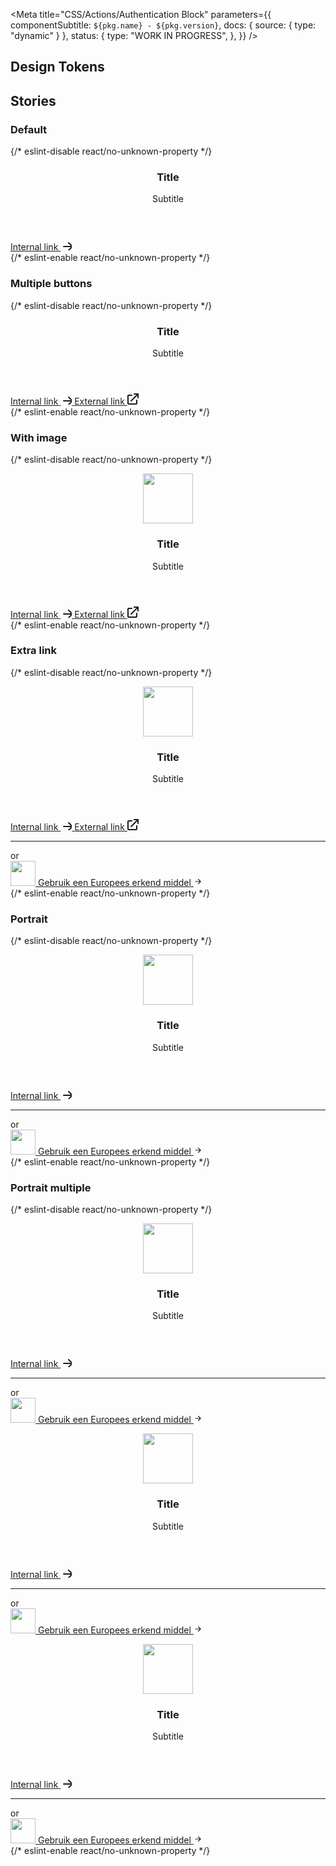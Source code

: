 
<Meta
  title="CSS/Actions/Authentication Block"
  parameters={{
    componentSubtitle: `${pkg.name} - ${pkg.version}`,
    docs: { source: { type: "dynamic" } },
    status: {
      type: "WORK IN PROGRESS",
    },
  }}
/>

<Description markdown={readme} />

## Design Tokens

<DesignTokenDocBlock categoryName="AuthenticationBlock" viewType="table" />

## Stories

### Default

<Canvas>
  {/* eslint-disable react/no-unknown-property */}
  <Story name="Default">
    <div class="denhaag-authentication denhaag-authentication--landscape">
      <div class="denhaag-authentication__card">
        <header class="denhaag-authentication__header">
          <h3 class="utrecht-heading-3">Title</h3>
          <div class="utrecht-paragraph">
            <p>Subtitle</p>
          </div>
        </header>
        <div class="denhaag-authentication__content">
          <div class="denhaag-button-group denhaag-button-group--single">
            <a
              class="denhaag-button denhaag-button--end-icon denhaag-button--large"
              href="#example-link"
              target="_self"
            >
              Internal link
              <span class="denhaag-button__icon">
                <svg xmlns="http://www.w3.org/2000/svg" width="18" height="18" viewBox="0 0 18 18" fill="none">
                  <path
                    d="M12.293 5.293a1 1 0 011.414 0l6 6a1 1 0 010 1.414l-6 6a1 1 0 01-1.414-1.414L16.586 13H5a1 1 0 110-2h11.586l-4.293-4.293a1 1 0 010-1.414z"
                    fill="currentColor"
                  ></path>
                </svg>
              </span>
            </a>
          </div>
        </div>
      </div>
    </div>
  </Story>
  {/* eslint-enable react/no-unknown-property */}
</Canvas>

### Multiple buttons

<Canvas>
  {/* eslint-disable react/no-unknown-property */}
  <Story name="Multiple buttons">
    <div class="denhaag-authentication denhaag-authentication--landscape">
      <div class="denhaag-authentication__card">
        <header class="denhaag-authentication__header">
          <h3 class="utrecht-heading-3">Title</h3>
          <div class="utrecht-paragraph">
            <p>Subtitle</p>
          </div>
        </header>
        <div class="denhaag-authentication__content">
          <div class="denhaag-button-group denhaag-button-group--multiple">
            <a
              class="denhaag-button denhaag-button--end-icon denhaag-button--large"
              href="#example-link"
              target="_self"
            >
              Internal link
              <span class="denhaag-button__icon">
                <svg xmlns="http://www.w3.org/2000/svg" width="18" height="18" viewBox="0 0 18 18" fill="none">
                  <path
                    d="M12.293 5.293a1 1 0 011.414 0l6 6a1 1 0 010 1.414l-6 6a1 1 0 01-1.414-1.414L16.586 13H5a1 1 0 110-2h11.586l-4.293-4.293a1 1 0 010-1.414z"
                    fill="currentColor"
                  ></path>
                </svg>
              </span>
            </a>
            <a
              class="denhaag-button denhaag-button--end-icon denhaag-button--large"
              href="#example-link"
              target="_blank"
            >
              External link
              <span class="denhaag-button__icon">
                <svg xmlns="http://www.w3.org/2000/svg" width="18" height="18" viewBox="0 0 18 18" fill="none">
                  <path
                    d="M11 2C10.4477 2 10 1.55228 10 1C10 0.447715 10.4477 0 11 0H17C17.2652 0 17.5196 0.105357 17.7071 0.292894C17.8946 0.48043 18 0.734784 18 1L18 7C18 7.55229 17.5523 8 17 8C16.4477 8 16 7.55228 16 7L16 3.41422L6.70711 12.7071C6.31658 13.0976 5.68342 13.0976 5.29289 12.7071C4.90237 12.3166 4.90237 11.6834 5.29289 11.2929L14.5858 2H11ZM0 4C0 2.89543 0.895431 2 2 2H7C7.55228 2 8 2.44772 8 3C8 3.55228 7.55228 4 7 4H2V16H14V11C14 10.4477 14.4477 10 15 10C15.5523 10 16 10.4477 16 11V16C16 17.1046 15.1046 18 14 18H2C0.895431 18 0 17.1046 0 16V4Z"
                    fill="currentColor"
                  ></path>
                </svg>
              </span>
            </a>
          </div>
        </div>
      </div>
    </div>
  </Story>
  {/* eslint-enable react/no-unknown-property */}
</Canvas>

### With image

<Canvas>
  {/* eslint-disable react/no-unknown-property */}
  <Story name="With image">
    <div class="denhaag-authentication denhaag-authentication--landscape">
      <div class="denhaag-authentication__card">
        <header class="denhaag-authentication__header">
          <figure class="denhaag-image">
            <img
              width="80"
              height="80"
              src="https://source.unsplash.com/80x80/?brand"
              class="denhaag-image__image"
              alt=""
              loading="lazy"
            />
          </figure>
          <h3 class="utrecht-heading-3">Title</h3>
          <div class="utrecht-paragraph">
            <p>Subtitle</p>
          </div>
        </header>
        <div class="denhaag-authentication__content">
          <div class="denhaag-button-group denhaag-button-group--multiple">
            <a
              class="denhaag-button denhaag-button--end-icon denhaag-button--large"
              href="#example-link"
              target="_self"
            >
              Internal link
              <span class="denhaag-button__icon">
                <svg xmlns="http://www.w3.org/2000/svg" width="18" height="18" viewBox="0 0 18 18" fill="none">
                  <path
                    d="M12.293 5.293a1 1 0 011.414 0l6 6a1 1 0 010 1.414l-6 6a1 1 0 01-1.414-1.414L16.586 13H5a1 1 0 110-2h11.586l-4.293-4.293a1 1 0 010-1.414z"
                    fill="currentColor"
                  ></path>
                </svg>
              </span>
            </a>
            <a
              class="denhaag-button denhaag-button--end-icon denhaag-button--large"
              href="#example-link"
              target="_blank"
            >
              External link
              <span class="denhaag-button__icon">
                <svg xmlns="http://www.w3.org/2000/svg" width="18" height="18" viewBox="0 0 18 18" fill="none">
                  <path
                    d="M11 2C10.4477 2 10 1.55228 10 1C10 0.447715 10.4477 0 11 0H17C17.2652 0 17.5196 0.105357 17.7071 0.292894C17.8946 0.48043 18 0.734784 18 1L18 7C18 7.55229 17.5523 8 17 8C16.4477 8 16 7.55228 16 7L16 3.41422L6.70711 12.7071C6.31658 13.0976 5.68342 13.0976 5.29289 12.7071C4.90237 12.3166 4.90237 11.6834 5.29289 11.2929L14.5858 2H11ZM0 4C0 2.89543 0.895431 2 2 2H7C7.55228 2 8 2.44772 8 3C8 3.55228 7.55228 4 7 4H2V16H14V11C14 10.4477 14.4477 10 15 10C15.5523 10 16 10.4477 16 11V16C16 17.1046 15.1046 18 14 18H2C0.895431 18 0 17.1046 0 16V4Z"
                    fill="currentColor"
                  ></path>
                </svg>
              </span>
            </a>
          </div>
        </div>
      </div>
    </div>
  </Story>
  {/* eslint-enable react/no-unknown-property */}
</Canvas>

### Extra link

<Canvas>
  {/* eslint-disable react/no-unknown-property */}
  <Story name="Extra link">
    <div class="denhaag-authentication denhaag-authentication--landscape">
      <div class="denhaag-authentication__card">
        <header class="denhaag-authentication__header">
          <figure class="denhaag-image">
            <img
              width="80"
              height="80"
              src="https://source.unsplash.com/80x80/?brand"
              class="denhaag-image__image"
              alt=""
              loading="lazy"
            />
          </figure>
          <h3 class="utrecht-heading-3">Title</h3>
          <div class="utrecht-paragraph">
            <p>Subtitle</p>
          </div>
        </header>
        <div class="denhaag-authentication__content">
          <div class="denhaag-button-group denhaag-button-group--multiple">
            <a
              class="denhaag-button denhaag-button--end-icon denhaag-button--large"
              href="#example-link"
              target="_self"
            >
              Internal link
              <span class="denhaag-button__icon">
                <svg xmlns="http://www.w3.org/2000/svg" width="18" height="18" viewBox="0 0 18 18" fill="none">
                  <path
                    d="M12.293 5.293a1 1 0 011.414 0l6 6a1 1 0 010 1.414l-6 6a1 1 0 01-1.414-1.414L16.586 13H5a1 1 0 110-2h11.586l-4.293-4.293a1 1 0 010-1.414z"
                    fill="currentColor"
                  ></path>
                </svg>
              </span>
            </a>
            <a
              class="denhaag-button denhaag-button--end-icon denhaag-button--large"
              href="#example-link"
              target="_blank"
            >
              External link
              <span class="denhaag-button__icon">
                <svg xmlns="http://www.w3.org/2000/svg" width="18" height="18" viewBox="0 0 18 18" fill="none">
                  <path
                    d="M11 2C10.4477 2 10 1.55228 10 1C10 0.447715 10.4477 0 11 0H17C17.2652 0 17.5196 0.105357 17.7071 0.292894C17.8946 0.48043 18 0.734784 18 1L18 7C18 7.55229 17.5523 8 17 8C16.4477 8 16 7.55228 16 7L16 3.41422L6.70711 12.7071C6.31658 13.0976 5.68342 13.0976 5.29289 12.7071C4.90237 12.3166 4.90237 11.6834 5.29289 11.2929L14.5858 2H11ZM0 4C0 2.89543 0.895431 2 2 2H7C7.55228 2 8 2.44772 8 3C8 3.55228 7.55228 4 7 4H2V16H14V11C14 10.4477 14.4477 10 15 10C15.5523 10 16 10.4477 16 11V16C16 17.1046 15.1046 18 14 18H2C0.895431 18 0 17.1046 0 16V4Z"
                    fill="currentColor"
                  ></path>
                </svg>
              </span>
            </a>
          </div>
        </div>
        <footer class="denhaag-authentication__footer">
          <div class="denhaag-authentication__footer-divider">
            <hr class="denhaag-divider" role="presentation" />
            <div class="denhaag-authentication__footer-label">or</div>
          </div>
          <a
            class="denhaag-authentication-item"
            href="#example-link"
            target="_blank"
            title="Gebruik een Europees erkend middel"
            rel="noreferrer noopener nofollow"
          >
            <img
              width="40"
              height="40"
              src="https://source.unsplash.com/40x40/?brand"
              class="denhaag-authentication-item__image"
              alt=""
              loading="lazy"
            />
            Gebruik een Europees erkend middel
            <svg
              aria-hidden="true"
              class="denhaag-icon"
              focusable="false"
              height="1em"
              viewBox="0 0 24 24"
              width="1em"
              xmlns="http://www.w3.org/2000/svg"
            >
              <path
                d="M12.293 5.293a1 1 0 011.414 0l6 6a1 1 0 010 1.414l-6 6a1 1 0 01-1.414-1.414L16.586 13H5a1 1 0 110-2h11.586l-4.293-4.293a1 1 0 010-1.414z"
                fill="currentColor"
              ></path>
            </svg>
          </a>
        </footer>
      </div>
    </div>
  </Story>
  {/* eslint-enable react/no-unknown-property */}
</Canvas>

### Portrait

<Canvas>
  {/* eslint-disable react/no-unknown-property */}
  <Story name="Portrait">
    <div class="denhaag-authentication denhaag-authentication--portrait">
      <div class="denhaag-authentication__card">
        <header class="denhaag-authentication__header">
          <figure class="denhaag-image">
            <img
              width="80"
              height="80"
              src="https://source.unsplash.com/80x80/?brand"
              class="denhaag-image__image"
              alt=""
              loading="lazy"
            />
          </figure>
          <h3 class="utrecht-heading-3">Title</h3>
          <div class="utrecht-paragraph">
            <p>Subtitle</p>
          </div>
        </header>
        <div class="denhaag-authentication__content">
          <div class="denhaag-button-group denhaag-button-group--single">
            <a
              class="denhaag-button denhaag-button--end-icon denhaag-button--large"
              href="#example-link"
              target="_self"
            >
              Internal link
              <span class="denhaag-button__icon">
                <svg xmlns="http://www.w3.org/2000/svg" width="18" height="18" viewBox="0 0 18 18" fill="none">
                  <path
                    d="M12.293 5.293a1 1 0 011.414 0l6 6a1 1 0 010 1.414l-6 6a1 1 0 01-1.414-1.414L16.586 13H5a1 1 0 110-2h11.586l-4.293-4.293a1 1 0 010-1.414z"
                    fill="currentColor"
                  ></path>
                </svg>
              </span>
            </a>
          </div>
        </div>
        <footer class="denhaag-authentication__footer">
          <div class="denhaag-authentication__footer-divider">
            <hr class="denhaag-divider" role="presentation" />
            <div class="denhaag-authentication__footer-label">or</div>
          </div>
          <a
            class="denhaag-authentication-item"
            href="#example-link"
            target="_blank"
            title="Gebruik een Europees erkend middel"
            rel="noreferrer noopener nofollow"
          >
            <img
              width="40"
              height="40"
              src="https://source.unsplash.com/40x40/?brand"
              class="denhaag-authentication-item__image"
              alt=""
              loading="lazy"
            />
            Gebruik een Europees erkend middel
            <svg
              aria-hidden="true"
              class="denhaag-icon"
              focusable="false"
              height="1em"
              viewBox="0 0 24 24"
              width="1em"
              xmlns="http://www.w3.org/2000/svg"
            >
              <path
                d="M12.293 5.293a1 1 0 011.414 0l6 6a1 1 0 010 1.414l-6 6a1 1 0 01-1.414-1.414L16.586 13H5a1 1 0 110-2h11.586l-4.293-4.293a1 1 0 010-1.414z"
                fill="currentColor"
              ></path>
            </svg>
          </a>
        </footer>
      </div>
    </div>
  </Story>
  {/* eslint-enable react/no-unknown-property */}
</Canvas>

### Portrait multiple

<Canvas>
  {/* eslint-disable react/no-unknown-property */}
  <Story name="Portrait multiple">
    <div class="denhaag-authentication denhaag-authentication--portrait">
      <div class="denhaag-authentication__card">
        <header class="denhaag-authentication__header">
          <figure class="denhaag-image">
            <img
              width="80"
              height="80"
              src="https://source.unsplash.com/80x80/?brand"
              class="denhaag-image__image"
              alt=""
              loading="lazy"
            />
          </figure>
          <h3 class="utrecht-heading-3">Title</h3>
          <div class="utrecht-paragraph">
            <p>Subtitle</p>
          </div>
        </header>
        <div class="denhaag-authentication__content">
          <div class="denhaag-button-group denhaag-button-group--single">
            <a
              class="denhaag-button denhaag-button--end-icon denhaag-button--large"
              href="#example-link"
              target="_self"
            >
              Internal link
              <span class="denhaag-button__icon">
                <svg xmlns="http://www.w3.org/2000/svg" width="18" height="18" viewBox="0 0 18 18" fill="none">
                  <path
                    d="M12.293 5.293a1 1 0 011.414 0l6 6a1 1 0 010 1.414l-6 6a1 1 0 01-1.414-1.414L16.586 13H5a1 1 0 110-2h11.586l-4.293-4.293a1 1 0 010-1.414z"
                    fill="currentColor"
                  ></path>
                </svg>
              </span>
            </a>
          </div>
        </div>
        <footer class="denhaag-authentication__footer">
          <div class="denhaag-authentication__footer-divider">
            <hr class="denhaag-divider" role="presentation" />
            <div class="denhaag-authentication__footer-label">or</div>
          </div>
          <a
            class="denhaag-authentication-item"
            href="#example-link"
            target="_blank"
            title="Gebruik een Europees erkend middel"
            rel="noreferrer noopener nofollow"
          >
            <img
              width="40"
              height="40"
              src="https://source.unsplash.com/40x40/?brand"
              class="denhaag-authentication-item__image"
              alt=""
              loading="lazy"
            />
            Gebruik een Europees erkend middel
            <svg
              aria-hidden="true"
              class="denhaag-icon"
              focusable="false"
              height="1em"
              viewBox="0 0 24 24"
              width="1em"
              xmlns="http://www.w3.org/2000/svg"
            >
              <path
                d="M12.293 5.293a1 1 0 011.414 0l6 6a1 1 0 010 1.414l-6 6a1 1 0 01-1.414-1.414L16.586 13H5a1 1 0 110-2h11.586l-4.293-4.293a1 1 0 010-1.414z"
                fill="currentColor"
              ></path>
            </svg>
          </a>
        </footer>
      </div>
      <div class="denhaag-authentication__card">
        <header class="denhaag-authentication__header">
          <figure class="denhaag-image">
            <img
              width="80"
              height="80"
              src="https://source.unsplash.com/80x80/?brand"
              class="denhaag-image__image"
              alt=""
              loading="lazy"
            />
          </figure>
          <h3 class="utrecht-heading-3">Title</h3>
          <div class="utrecht-paragraph">
            <p>Subtitle</p>
          </div>
        </header>
        <div class="denhaag-authentication__content">
          <div class="denhaag-button-group denhaag-button-group--single">
            <a
              class="denhaag-button denhaag-button--end-icon denhaag-button--large"
              href="#example-link"
              target="_self"
            >
              Internal link
              <span class="denhaag-button__icon">
                <svg xmlns="http://www.w3.org/2000/svg" width="18" height="18" viewBox="0 0 18 18" fill="none">
                  <path
                    d="M12.293 5.293a1 1 0 011.414 0l6 6a1 1 0 010 1.414l-6 6a1 1 0 01-1.414-1.414L16.586 13H5a1 1 0 110-2h11.586l-4.293-4.293a1 1 0 010-1.414z"
                    fill="currentColor"
                  ></path>
                </svg>
              </span>
            </a>
          </div>
        </div>
        <footer class="denhaag-authentication__footer">
          <div class="denhaag-authentication__footer-divider">
            <hr class="denhaag-divider" role="presentation" />
            <div class="denhaag-authentication__footer-label">or</div>
          </div>
          <a
            class="denhaag-authentication-item"
            href="#example-link"
            target="_blank"
            title="Gebruik een Europees erkend middel"
            rel="noreferrer noopener nofollow"
          >
            <img
              width="40"
              height="40"
              src="https://source.unsplash.com/40x40/?brand"
              class="denhaag-authentication-item__image"
              alt=""
              loading="lazy"
            />
            Gebruik een Europees erkend middel
            <svg
              aria-hidden="true"
              class="denhaag-icon"
              focusable="false"
              height="1em"
              viewBox="0 0 24 24"
              width="1em"
              xmlns="http://www.w3.org/2000/svg"
            >
              <path
                d="M12.293 5.293a1 1 0 011.414 0l6 6a1 1 0 010 1.414l-6 6a1 1 0 01-1.414-1.414L16.586 13H5a1 1 0 110-2h11.586l-4.293-4.293a1 1 0 010-1.414z"
                fill="currentColor"
              ></path>
            </svg>
          </a>
        </footer>
      </div>
      <div class="denhaag-authentication__card">
        <header class="denhaag-authentication__header">
          <figure class="denhaag-image">
            <img
              width="80"
              height="80"
              src="https://source.unsplash.com/80x80/?brand"
              class="denhaag-image__image"
              alt=""
              loading="lazy"
            />
          </figure>
          <h3 class="utrecht-heading-3">Title</h3>
          <div class="utrecht-paragraph">
            <p>Subtitle</p>
          </div>
        </header>
        <div class="denhaag-authentication__content">
          <div class="denhaag-button-group denhaag-button-group--single">
            <a
              class="denhaag-button denhaag-button--end-icon denhaag-button--large"
              href="#example-link"
              target="_self"
            >
              Internal link
              <span class="denhaag-button__icon">
                <svg xmlns="http://www.w3.org/2000/svg" width="18" height="18" viewBox="0 0 18 18" fill="none">
                  <path
                    d="M12.293 5.293a1 1 0 011.414 0l6 6a1 1 0 010 1.414l-6 6a1 1 0 01-1.414-1.414L16.586 13H5a1 1 0 110-2h11.586l-4.293-4.293a1 1 0 010-1.414z"
                    fill="currentColor"
                  ></path>
                </svg>
              </span>
            </a>
          </div>
        </div>
        <footer class="denhaag-authentication__footer">
          <div class="denhaag-authentication__footer-divider">
            <hr class="denhaag-divider" role="presentation" />
            <div class="denhaag-authentication__footer-label">or</div>
          </div>
          <a
            class="denhaag-authentication-item"
            href="#example-link"
            target="_blank"
            title="Gebruik een Europees erkend middel"
            rel="noreferrer noopener nofollow"
          >
            <img
              width="40"
              height="40"
              src="https://source.unsplash.com/40x40/?brand"
              class="denhaag-authentication-item__image"
              alt=""
              loading="lazy"
            />
            Gebruik een Europees erkend middel
            <svg
              aria-hidden="true"
              class="denhaag-icon"
              focusable="false"
              height="1em"
              viewBox="0 0 24 24"
              width="1em"
              xmlns="http://www.w3.org/2000/svg"
            >
              <path
                d="M12.293 5.293a1 1 0 011.414 0l6 6a1 1 0 010 1.414l-6 6a1 1 0 01-1.414-1.414L16.586 13H5a1 1 0 110-2h11.586l-4.293-4.293a1 1 0 010-1.414z"
                fill="currentColor"
              ></path>
            </svg>
          </a>
        </footer>
      </div>
    </div>
  </Story>
  {/* eslint-enable react/no-unknown-property */}
</Canvas>
